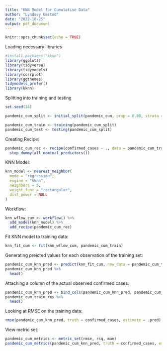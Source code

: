 ```yaml
---
title: "KNN Model for Cumulative Data"
author: "Lyndsey Umsted"
date: "2022-10-25"
output: pdf_document
---
```


```r
knitr::opts_chunk$set(echo = TRUE)
```

Loading necessary libraries
```r
#install.packages("kknn")
library(ggplot2)
library(tidyverse)
library(tidymodels)
library(corrplot)
library(ggthemes)
tidymodels_prefer()
library(kknn)
```

Splitting into training and testing
```r
set.seed(24)

pandemic_cum_split <- initial_split(pandemic_cum, prop = 0.80, strata = confirmed_cases)

pandemic_cum_train <- training(pandemic_cum_split)
pandemic_cum_test <- testing(pandemic_cum_split)
```

Creating Recipe:
```r
pandemic_cum_rec <- recipe(confirmed_cases ~ ., data = pandemic_cum_train) %>%
  step_dummy(all_nominal_predictors())
```

KNN Model:
```r
knn_model <- nearest_neighbor(
  mode = "regression",
  engine = "kknn", 
  neighbors = 5,
  weight_func = "rectangular", 
  dist_power = NULL
)
```

Workflow:
```r
knn_wflow_cum <- workflow() %>% 
  add_model(knn_model) %>% 
  add_recipe(pandemic_cum_rec)
```

Fit KNN model to training data:
```r
knn_fit_cum <- fit(knn_wflow_cum, pandemic_cum_train)
```

Generating preicted values for each observation of the training set:
```r
pandemic_cum_knn_pred <- predict(knn_fit_cum, new_data = pandemic_cum_train %>% select(-confirmed_cases))
pandemic_cum_knn_pred %>% 
  head()
```

Attaching a column of the actual observed confirmed cases:
```r
pandemic_cum_knn_pred <- bind_cols(pandemic_cum_knn_pred, pandemic_cum_train %>% select(confirmed_cases))
pandemic_cum_train_res %>% 
  head()
```

Looking at RMSE on the training data:
```r
rmse(pandemic_cum_knn_pred, truth = confirmed_cases, estimate = .pred)
```
View metric set:
```r
pandemic_cum_metrics <- metric_set(rmse, rsq, mae)
pandemic_cum_metrics(pandemic_cum_knn_pred, truth = confirmed_cases, estimate = .pred)
```